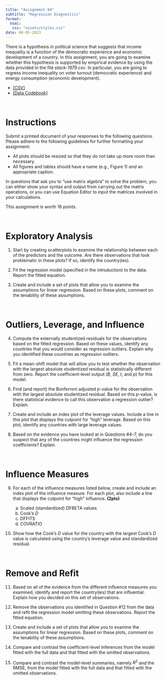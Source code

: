 ```yaml
---
title: "Assignment 04"
subtitle: "Regression Diagnostics"
format:
  html:
   css: "assets/styles.css"
date: 08-05-2023
---
```


There is a hypothesis in political science that suggests that income inequality is a function of the democratic experience and economic development of a country. In this assignment, you are going to examine whether this hypothesis is supported by empirical evidence by using the data provided in the file *stack-1979.csv*. In particular, you are going to regress income inequality on voter turnout (democratic experience) and energy consumption (economic development). 


- [[CSV]](https://raw.githubusercontent.com/zief0002/redesigned-adventure/main/data/stack-1979.csv)
- [[Data Codebook]](../codebooks/stack-1979.html)


<br />


# Instructions

Submit a printed document of your responses to the following questions. Please adhere to the following guidelines for further formatting your assignment:

- All plots should be resized so that they do not take up more room than necessary. 
- All figures and tables should have a name (e.g., Figure 1) *and* an appropriate caption.

In questions that ask you to "use matrix algebra" to solve the problem, you can either show your syntax and output from carrying out the matrix operations, or you can use Equation Editor to input the matrices involved in your calculations.

This assignment is worth 16 points.

<br />


# Exploratory Analysis

1. Start by creating scatterplots to examine the relationship between each of the predictors and the outcome. Are there observations that look problematic in these plots? If so, identify the country(ies).

2. Fit the regression model (specified in the introduction) to the data. Report the fitted equation.

3. Create and include a set of plots that allow you to examine the assumptions for linear regression. Based on these plots, comment on the tenability of these assumptions.

<br />


# Outliers, Leverage, and Influence

4. Compute the externally studentized residuals for the observations based on the fitted regression. Based on these values, identify any countries that you would consider as regression outliers. Explain why you identified these countries as regression outliers.

5. Fit a mean-shift model that will allow you to test whether the observation with the largest absolute studentized residual is statistically different from zero. Report the coefficient-level output (*B*, *SE*, *t*, and *p*) for this model.

6. Find (and report) the Bonferroni adjusted *p*-value for the observation with the largest absolute studentized residual. Based on this *p*-value, is there statistical evidence to call this observation a regression outlier? Explain.

7. Create and include an index plot of the leverage values. Include a line in this plot that displays the cutpoint for "high" leverage. Based on this plot, identify any countries with large leverage values.

8. Based on the evidence you have looked at in Questions #4--7, do you suspect that any of the countries might influence the regression coefficients? Explain.

<br />


# Influence Measures

9. For each of the influence measures listed below, create and include an index plot of the influence measure. For each plot, also include a line that displays the cutpoint for "high" influence. **(2pts)**

    a. Scaled (standardized) DFBETA values
    b. Cook's *D*
    c. DFFITS
    d. COVRATIO

10. Show how the Cook's *D* value for the country with the largest Cook's *D* value is calculated using the country's leverage value and standardized residual.

<br />


# Remove and Refit

11. Based on all of the evidence from the different influence measures you examined, identify and report the country(ies) that are influential. Explain how you decided on this set of observations.

12. Remove the observations you identified in Question #12 from the data and refit the regression model omitting these observations. Report the fitted equation.

13. Create and include a set of plots that allow you to examine the assumptions for linear regression. Based on these plots, comment on the tenability of these assumptions.

14. Compare and contrast the coefficient-level inferences from the model fitted with the full data and that fitted with the omitted observations.

15. Compare and contrast the model-level summaries, namely $R^2$ and the RMSE, from the model fitted with the full data and that fitted with the omitted observations.



